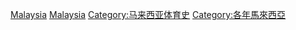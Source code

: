 [[Category:各年份各國體育|Malaysia]]
[[Category:各年份亞洲體育|Malaysia]]
[[Category:马来西亚体育史|Category:马来西亚体育史]]
[[Category:各年馬來西亞|Category:各年馬來西亞]]